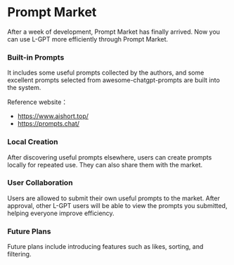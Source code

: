 
# Prompt Market


<Screenshot src={projectLinkImage} alt="Project link" full />

After a week of development, Prompt Market has finally arrived. Now you can use L-GPT more efficiently through Prompt Market.

### Built-in Prompts

It includes some useful prompts collected by the authors, and some excellent prompts selected from awesome-chatgpt-prompts are built into the system.

Reference website：

- https://www.aishort.top/
- https://prompts.chat/

### Local Creation

After discovering useful prompts elsewhere, users can create prompts locally for repeated use. They can also share them with the market.

### User Collaboration

Users are allowed to submit their own useful prompts to the market. After approval, other L-GPT users will be able to view the prompts you submitted, helping everyone improve efficiency.

### Future Plans

Future plans include introducing features such as likes, sorting, and filtering.
